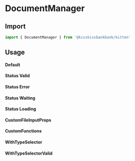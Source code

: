 
<Meta title="Uploaders/DocumentManager" component={DocumentManager} />

# DocumentManager

## Import

```js
import { DocumentManager } from '@kisskissbankbank/kitten'
```

## Usage

#### Default

<Canvas>
  <Story name="StatusReady" story={stories.StatusReady} />
</Canvas>

#### Status Valid

<Canvas>
  <Story name="StatusValid" story={stories.StatusValid} />
</Canvas>

#### Status Error

<Canvas>
  <Story name="StatusError" story={stories.StatusError} />
</Canvas>

#### Status Waiting

<Canvas>
  <Story name="StatusWaiting" story={stories.StatusWaiting} />
</Canvas>

#### Status Loading

<Canvas>
  <Story name="StatusLoading" story={stories.StatusLoading} />
</Canvas>

#### CustomFileInputProps

<Canvas>
  <Story name="CustomFileInputProps" story={stories.CustomFileInputProps} />
</Canvas>

#### CustomFunctions

<Canvas>
  <Story name="CustomFunctions" story={stories.CustomFunctions} />
</Canvas>

#### WithTypeSelector

<Canvas>
  <Story name="WithTypeSelector" story={stories.WithTypeSelector} />
</Canvas>

#### WithTypeSelectorValid

<Canvas>
  <Story name="WithTypeSelectorValid" story={stories.WithTypeSelectorValid} />
</Canvas>
